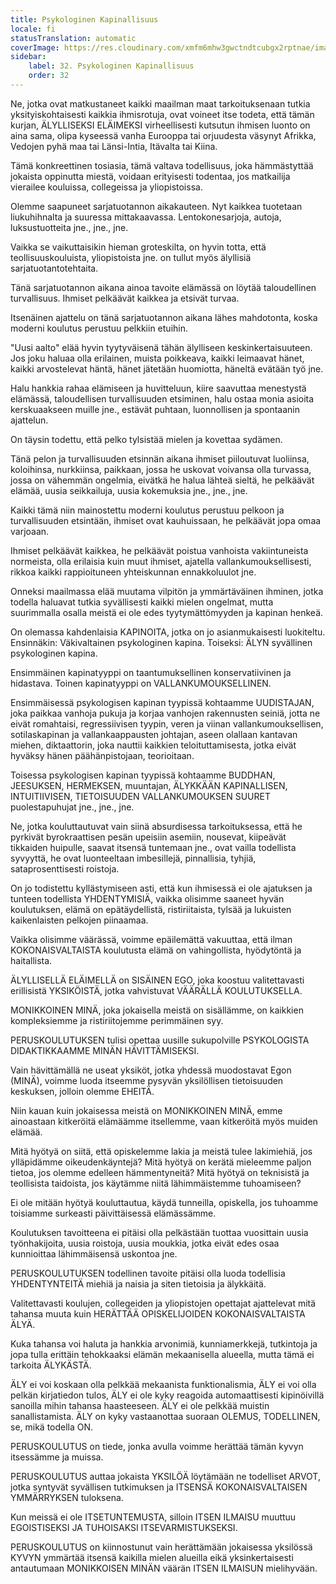 ```yaml
---
title: Psykologinen Kapinallisuus
locale: fi
statusTranslation: automatic
coverImage: https://res.cloudinary.com/xmfm6mhw3gwctndtcubgx2rptnae/image/upload/v1740337243/small_cover_educacion_fundamental_a051170f1c.webp
sidebar:
    label: 32. Psykologinen Kapinallisuus
    order: 32
---
```

Ne, jotka ovat matkustaneet kaikki maailman maat tarkoituksenaan tutkia yksityiskohtaisesti kaikkia ihmisrotuja, ovat voineet itse todeta, että tämän kurjan, ÄLYLLISEKSI ELÄIMEKSI virheellisesti kutsutun ihmisen luonto on aina sama, olipa kyseessä vanha Eurooppa tai orjuudesta väsynyt Afrikka, Vedojen pyhä maa tai Länsi-Intia, Itävalta tai Kiina.

Tämä konkreettinen tosiasia, tämä valtava todellisuus, joka hämmästyttää jokaista oppinutta miestä, voidaan erityisesti todentaa, jos matkailija vierailee kouluissa, collegeissa ja yliopistoissa.

Olemme saapuneet sarjatuotannon aikakauteen. Nyt kaikkea tuotetaan liukuhihnalta ja suuressa mittakaavassa. Lentokonesarjoja, autoja, luksustuotteita jne., jne., jne.

Vaikka se vaikuttaisikin hieman groteskilta, on hyvin totta, että teollisuuskouluista, yliopistoista jne. on tullut myös älyllisiä sarjatuotantotehtaita.

Tänä sarjatuotannon aikana ainoa tavoite elämässä on löytää taloudellinen turvallisuus. Ihmiset pelkäävät kaikkea ja etsivät turvaa.

Itsenäinen ajattelu on tänä sarjatuotannon aikana lähes mahdotonta, koska moderni koulutus perustuu pelkkiin etuihin.

"Uusi aalto" elää hyvin tyytyväisenä tähän älylliseen keskinkertaisuuteen. Jos joku haluaa olla erilainen, muista poikkeava, kaikki leimaavat hänet, kaikki arvostelevat häntä, hänet jätetään huomiotta, häneltä evätään työ jne.

Halu hankkia rahaa elämiseen ja huvitteluun, kiire saavuttaa menestystä elämässä, taloudellisen turvallisuuden etsiminen, halu ostaa monia asioita kerskuaakseen muille jne., estävät puhtaan, luonnollisen ja spontaanin ajattelun.

On täysin todettu, että pelko tylsistää mielen ja kovettaa sydämen.

Tänä pelon ja turvallisuuden etsinnän aikana ihmiset piiloutuvat luoliinsa, koloihinsa, nurkkiinsa, paikkaan, jossa he uskovat voivansa olla turvassa, jossa on vähemmän ongelmia, eivätkä he halua lähteä sieltä, he pelkäävät elämää, uusia seikkailuja, uusia kokemuksia jne., jne., jne.

Kaikki tämä niin mainostettu moderni koulutus perustuu pelkoon ja turvallisuuden etsintään, ihmiset ovat kauhuissaan, he pelkäävät jopa omaa varjoaan.

Ihmiset pelkäävät kaikkea, he pelkäävät poistua vanhoista vakiintuneista normeista, olla erilaisia kuin muut ihmiset, ajatella vallankumouksellisesti, rikkoa kaikki rappioituneen yhteiskunnan ennakkoluulot jne.

Onneksi maailmassa elää muutama vilpitön ja ymmärtäväinen ihminen, jotka todella haluavat tutkia syvällisesti kaikki mielen ongelmat, mutta suurimmalla osalla meistä ei ole edes tyytymättömyyden ja kapinan henkeä.

On olemassa kahdenlaisia KAPINOITA, jotka on jo asianmukaisesti luokiteltu. Ensinnäkin: Väkivaltainen psykologinen kapina. Toiseksi: ÄLYN syvällinen psykologinen kapina.

Ensimmäinen kapinatyyppi on taantumuksellinen konservatiivinen ja hidastava. Toinen kapinatyyppi on VALLANKUMOUKSELLINEN.

Ensimmäisessä psykologisen kapinan tyypissä kohtaamme UUDISTAJAN, joka paikkaa vanhoja pukuja ja korjaa vanhojen rakennusten seiniä, jotta ne eivät romahtaisi, regressiivisen tyypin, veren ja viinan vallankumouksellisen, sotilaskapinan ja vallankaappausten johtajan, aseen olallaan kantavan miehen, diktaattorin, joka nauttii kaikkien teloituttamisesta, jotka eivät hyväksy hänen päähänpistojaan, teorioitaan.

Toisessa psykologisen kapinan tyypissä kohtaamme BUDDHAN, JEESUKSEN, HERMEKSEN, muuntajan, ÄLYKKÄÄN KAPINALLISEN, INTUITIIVISEN, TIETOISUUDEN VALLANKUMOUKSEN SUURET puolestapuhujat jne., jne., jne.

Ne, jotka kouluttautuvat vain siinä absurdisessa tarkoituksessa, että he pyrkivät byrokraattisen pesän upeisiin asemiin, nousevat, kiipeävät tikkaiden huipulle, saavat itsensä tuntemaan jne., ovat vailla todellista syvyyttä, he ovat luonteeltaan imbesillejä, pinnallisia, tyhjiä, sataprosenttisesti roistoja.

On jo todistettu kyllästymiseen asti, että kun ihmisessä ei ole ajatuksen ja tunteen todellista YHDENTYMISIÄ, vaikka olisimme saaneet hyvän koulutuksen, elämä on epätäydellistä, ristiriitaista, tylsää ja lukuisten kaikenlaisten pelkojen piinaamaa.

Vaikka olisimme väärässä, voimme epäilemättä vakuuttaa, että ilman KOKONAISVALTAISTA koulutusta elämä on vahingollista, hyödytöntä ja haitallista.

ÄLYLLISELLÄ ELÄIMELLÄ on SISÄINEN EGO, joka koostuu valitettavasti erillisistä YKSIKÖISTÄ, jotka vahvistuvat VÄÄRÄLLÄ KOULUTUKSELLA.

MONIKKOINEN MINÄ, joka jokaisella meistä on sisällämme, on kaikkien kompleksiemme ja ristiriitojemme perimmäinen syy.

PERUSKOULUTUKSEN tulisi opettaa uusille sukupolville PSYKOLOGISTA DIDAKTIKKAAMME MINÄN HÄVITTÄMISEKSI.

Vain hävittämällä ne useat yksiköt, jotka yhdessä muodostavat Egon (MINÄ), voimme luoda itseemme pysyvän yksilöllisen tietoisuuden keskuksen, jolloin olemme EHEITÄ.

Niin kauan kuin jokaisessa meistä on MONIKKOINEN MINÄ, emme ainoastaan kitkeröitä elämäämme itsellemme, vaan kitkeröitä myös muiden elämää.

Mitä hyötyä on siitä, että opiskelemme lakia ja meistä tulee lakimiehiä, jos ylläpidämme oikeudenkäyntejä? Mitä hyötyä on kerätä mieleemme paljon tietoa, jos olemme edelleen hämmentyneitä? Mitä hyötyä on teknisistä ja teollisista taidoista, jos käytämme niitä lähimmäistemme tuhoamiseen?

Ei ole mitään hyötyä kouluttautua, käydä tunneilla, opiskella, jos tuhoamme toisiamme surkeasti päivittäisessä elämässämme.

Koulutuksen tavoitteena ei pitäisi olla pelkästään tuottaa vuosittain uusia työnhakijoita, uusia roistoja, uusia moukkia, jotka eivät edes osaa kunnioittaa lähimmäisensä uskontoa jne.

PERUSKOULUTUKSEN todellinen tavoite pitäisi olla luoda todellisia YHDENTYNTEITÄ miehiä ja naisia ja siten tietoisia ja älykkäitä.

Valitettavasti koulujen, collegeiden ja yliopistojen opettajat ajattelevat mitä tahansa muuta kuin HERÄTTÄÄ OPISKELIJOIDEN KOKONAISVALTAISTA ÄLYÄ.

Kuka tahansa voi haluta ja hankkia arvonimiä, kunniamerkkejä, tutkintoja ja jopa tulla erittäin tehokkaaksi elämän mekaanisella alueella, mutta tämä ei tarkoita ÄLYKÄSTÄ.

ÄLY ei voi koskaan olla pelkkää mekaanista funktionalismia, ÄLY ei voi olla pelkän kirjatiedon tulos, ÄLY ei ole kyky reagoida automaattisesti kipinöivillä sanoilla mihin tahansa haasteeseen. ÄLY ei ole pelkkää muistin sanallistamista. ÄLY on kyky vastaanottaa suoraan OLEMUS, TODELLINEN, se, mikä todella ON.

PERUSKOULUTUS on tiede, jonka avulla voimme herättää tämän kyvyn itsessämme ja muissa.

PERUSKOULUTUS auttaa jokaista YKSILÖÄ löytämään ne todelliset ARVOT, jotka syntyvät syvällisen tutkimuksen ja ITSENSÄ KOKONAISVALTAISEN YMMÄRRYKSEN tuloksena.

Kun meissä ei ole ITSETUNTEMUSTA, silloin ITSEN ILMAISU muuttuu EGOISTISEKSI JA TUHOISAKSI ITSEVARMISTUKSEKSI.

PERUSKOULUTUS on kiinnostunut vain herättämään jokaisessa yksilössä KYVYN ymmärtää itsensä kaikilla mielen alueilla eikä yksinkertaisesti antautumaan MONIKKOISEN MINÄN väärän ITSEN ILMAISUN mielihyvään.

